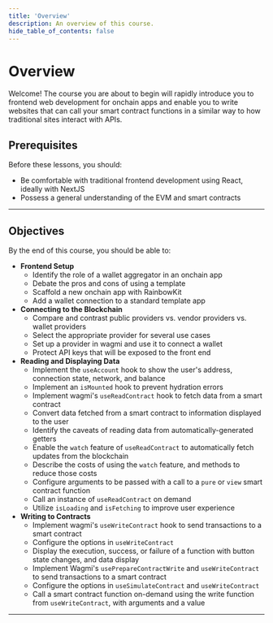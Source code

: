 ```yaml
---
title: 'Overview'
description: An overview of this course.
hide_table_of_contents: false
---
```


# Overview

Welcome! The course you are about to begin will rapidly introduce you to frontend web development for onchain apps and enable you to write websites that can call your smart contract functions in a similar way to how traditional sites interact with APIs.

## Prerequisites

Before these lessons, you should:

- Be comfortable with traditional frontend development using React, ideally with NextJS
- Possess a general understanding of the EVM and smart contracts

---

## Objectives

By the end of this course, you should be able to:

- **Frontend Setup**
  - Identify the role of a wallet aggregator in an onchain app
  - Debate the pros and cons of using a template
  - Scaffold a new onchain app with RainbowKit
  - Add a wallet connection to a standard template app
- **Connecting to the Blockchain**
  - Compare and contrast public providers vs. vendor providers vs. wallet providers
  - Select the appropriate provider for several use cases
  - Set up a provider in wagmi and use it to connect a wallet
  - Protect API keys that will be exposed to the front end
- **Reading and Displaying Data**
  - Implement the `useAccount` hook to show the user's address, connection state, network, and balance
  - Implement an `isMounted` hook to prevent hydration errors
  - Implement wagmi's `useReadContract` hook to fetch data from a smart contract
  - Convert data fetched from a smart contract to information displayed to the user
  - Identify the caveats of reading data from automatically-generated getters
  - Enable the `watch` feature of `useReadContract` to automatically fetch updates from the blockchain
  - Describe the costs of using the `watch` feature, and methods to reduce those costs
  - Configure arguments to be passed with a call to a `pure` or `view` smart contract function
  - Call an instance of `useReadContract` on demand
  - Utilize `isLoading` and `isFetching` to improve user experience
- **Writing to Contracts**
  - Implement wagmi's `useWriteContract` hook to send transactions to a smart contract
  - Configure the options in `useWriteContract`
  - Display the execution, success, or failure of a function with button state changes, and data display
  - Implement Wagmi's `usePrepareContractWrite` and `useWriteContract` to send transactions to a smart contract
  - Configure the options in `useSimulateContract` and `useWriteContract`
  - Call a smart contract function on-demand using the write function from `useWriteContract`, with arguments and a value

---


<PolicyBanner />